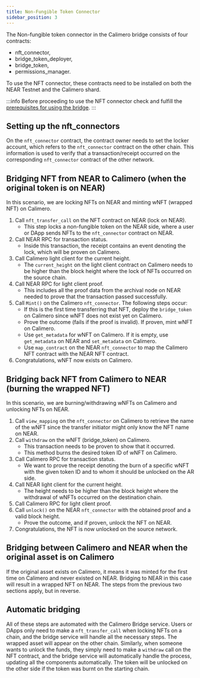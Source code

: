 ```yaml
---
title: Non-Fungible Token Connector
sidebar_position: 3
---
```



The Non-fungible token connector in the Calimero bridge consists of four contracts: 
- nft_connector, 
- bridge_token_deployer, 
- bridge_token,
- permissions_manager.

To use the NFT connector, these contracts need to be installed on both the NEAR Testnet and the Calimero shard.

:::info
Before proceeding to use the NFT connector check and fulfill the [prerequisites for using the bridge](https://docs.calimero.network/bridge/bridging/prerequisites).
:::

## Setting up the nft_connectors

On the `nft_connector` contract, the contract owner needs to set the locker account, which refers to the `nft_connector` contract on the other chain. This information is used to verify that a transaction/receipt occurred on the corresponding `nft_connector` contract of the other network.

## Bridging NFT from NEAR to Calimero (when the original token is on NEAR)

In this scenario, we are locking NFTs on NEAR and minting wNFT (wrapped NFT) on Calimero.

1. Call `nft_transfer_call` on the NFT contract on NEAR (lock on NEAR).
   - This step locks a non-fungible token on the NEAR side, where a user or DApp sends NFTs to the `nft_connector` contract on NEAR.
2. Call NEAR RPC for transaction status.
   - Inside this transaction, the receipt contains an event denoting the lock, which will be proven on Calimero.
3. Call Calimero light client for the current height.
   - The `current_height` on the light client contract on Calimero needs to be higher than the block height where the lock of NFTs occurred on the source chain.
4. Call NEAR RPC for light client proof.
   - This includes all the proof data from the archival node on NEAR needed to prove that the transaction passed successfully.
5. Call `Mint()` on the Calimero `nft_connector`. The following steps occur:
   - If this is the first time transferring that NFT, deploy the `bridge_token` on Calimero since wNFT does not exist yet on Calimero.
   - Prove the outcome (fails if the proof is invalid). If proven, mint wNFT on Calimero.
   - Use `get_metadata` for wNFT on Calimero. If it is empty, use `get_metadata` on NEAR and `set_metadata` on Calimero.
   - Use `map_contract` on the NEAR `nft_connector` to map the Calimero NFT contract with the NEAR NFT contract.
6. Congratulations, wNFT now exists on Calimero.

## Bridging back NFT from Calimero to NEAR (burning the wrapped NFT)

In this scenario, we are burning/withdrawing wNFTs on Calimero and unlocking NFTs on NEAR.

1. Call `view_mapping` on the `nft_connector` on Calimero to retrieve the name of the wNFT since the transfer initiator might only know the NFT name on NEAR.
2. Call `withdraw` on the wNFT (bridge_token) on Calimero.
   - This transaction needs to be proven to show that it occurred.
   - This method burns the desired token ID of wNFT on Calimero.
3. Call Calimero RPC for transaction status.
   - We want to prove the receipt denoting the burn of a specific wNFT with the given token ID and to whom it should be unlocked on the AR side.
4. Call NEAR light client for the current height.
   - The height needs to be higher than the block height where the withdrawal of wNFTs occurred on the destination chain.
5. Call Calimero RPC for light client proof.
6. Call `unlock()` on the NEAR `nft_connector` with the obtained proof and a valid block height.
   - Prove the outcome, and if proven, unlock the NFT on NEAR.
7. Congratulations, the NFT is now unlocked on the source network.

## Bridging between Calimero and NEAR when the original asset is on Calimero

If the original asset exists on Calimero, it means it was minted for the first time on Calimero and never existed on NEAR. Bridging to NEAR in this case will result in a wrapped NFT on NEAR. The steps from the previous two sections apply, but in reverse.

## Automatic bridging

All of these steps are automated with the Calimero Bridge service. Users or DApps only need to make a `nft_transfer_call` when locking NFTs on a chain, and the bridge service will handle all the necessary steps. The wrapped asset will appear on the other chain. Similarly, when someone wants to unlock the funds, they simply need to make a `withdraw` call on the NFT contract, and the bridge service will automatically handle the process, updating all the components automatically. The token will be unlocked on the other side if the token was burnt on the starting chain.